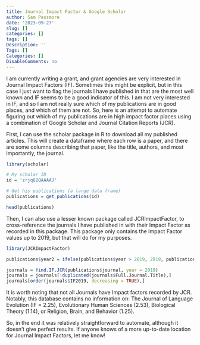 ```yaml
---
title: Journal Impact Factor & Google Scholar
author: Sam Passmore
date: '2023-09-27'
slug: []
categories: []
tags: []
Description: ''
Tags: []
Categories: []
DisableComments: no
---
```


I am currently writing a grant, and grant agencies are very interested in Journal Impact Factors (IF). Sometimes this might be explicit, but in this case I just want to flag the journals I have published in that are the most well known and IF seems to be a good indicator of this. I am not very interested in IF, and so I am not really sure which of my publications are in good places, and which of them are not. So, here is an attempt to automate figuring out which of my publications are in high impact factor places using a combination of Google Scholar and Journal Citation Reports (JCR).

First, I can use the scholar package in R to download all my published articles. This will create a dataframe where each row is a paper, and there are some columns describing that paper, like the title, authors, and most importantly, the journal.

```r
library(scholar)

# My scholar ID
id = 'zrjq62QAAAAJ'

# Get his publications (a large data frame)
publications = get_publications(id)

head(publications)
```

Then, I can also use a lesser known package called JCRImpactFactor, to cross-reference the journals I have published in with their Impact Factor as recorded in this package. This package only contains the Impact Factor values up to 2019, but that will do for my purposes.

```r
library(JCRImpactFactor)

publications$year2 = ifelse(publications$year > 2019, 2019, publications$year)

journals = find.IF.JCR(publications$journal, year = 2019) 
journals = journals[!duplicated(journals$Full.Journal.Title),]
journals[order(journals$IF2019, decreasing = TRUE),]
```

It is worth noting that not all Journals have Impact factors recorded by JCR. Notably, this database contains no information on: The Journal of Language Evolution (IF = 2.25), Evolutionary Human Sciences (2.53), Biological Theory (1.14), or Religion, Brain, and Behavior (1.25).

So, in the end it was relatively straightforward to automate, although it doesn't give perfect results. If anyone knows of a more up-to-date location for Journal Impact Factors, let me know!
